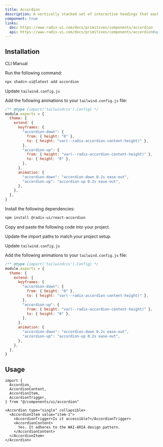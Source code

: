```yaml
---
title: Accordion
description: A vertically stacked set of interactive headings that each reveal a section of content.
component: true
links:
  doc: https://www.radix-ui.com/docs/primitives/components/accordion
  api: https://www.radix-ui.com/docs/primitives/components/accordion#api-reference
---
```


<ComponentPreview
  name="accordion-demo"
  className="[&_.preview>[data-orientation=vertical]]:sm:max-w-[70%]"
  description="An accordion with items"
/>

## Installation

<Tabs defaultValue="cli">

<TabsList>
  <TabsTrigger value="cli">CLI</TabsTrigger>
  <TabsTrigger value="manual">Manual</TabsTrigger>
</TabsList>

<TabsContent value="cli">

<Steps>

<Step>Run the following command:</Step>

```bash
npx shadcn-ui@latest add accordion
```

<Step>Update `tailwind.config.js`</Step>

Add the following animations to your `tailwind.config.js` file:

```js title="tailwind.config.js" {5-18}
/** @type {import('tailwindcss').Config} */
module.exports = {
  theme: {
    extend: {
      keyframes: {
        "accordion-down": {
          from: { height: "0" },
          to: { height: "var(--radix-accordion-content-height)" },
        },
        "accordion-up": {
          from: { height: "var(--radix-accordion-content-height)" },
          to: { height: "0" },
        },
      },
      animation: {
        "accordion-down": "accordion-down 0.2s ease-out",
        "accordion-up": "accordion-up 0.2s ease-out",
      },
    },
  },
}
```

</Steps>

</TabsContent>

<TabsContent value="manual">

<Steps>

<Step>Install the following dependencies:</Step>

```bash
npm install @radix-ui/react-accordion
```

<Step>Copy and paste the following code into your project.</Step>

<ComponentSource name="accordion" />

<Step>Update the import paths to match your project setup.</Step>

<Step>Update `tailwind.config.js`</Step>

Add the following animations to your `tailwind.config.js` file:

```js title="tailwind.config.js" {5-18}
/** @type {import('tailwindcss').Config} */
module.exports = {
  theme: {
    extend: {
      keyframes: {
        "accordion-down": {
          from: { height: "0" },
          to: { height: "var(--radix-accordion-content-height)" },
        },
        "accordion-up": {
          from: { height: "var(--radix-accordion-content-height)" },
          to: { height: "0" },
        },
      },
      animation: {
        "accordion-down": "accordion-down 0.2s ease-out",
        "accordion-up": "accordion-up 0.2s ease-out",
      },
    },
  },
}
```

</Steps>

</TabsContent>

</Tabs>

## Usage

```tsx
import {
  Accordion,
  AccordionContent,
  AccordionItem,
  AccordionTrigger,
} from "@/components/ui/accordion"
```

```tsx
<Accordion type="single" collapsible>
  <AccordionItem value="item-1">
    <AccordionTrigger>Is it accessible?</AccordionTrigger>
    <AccordionContent>
      Yes. It adheres to the WAI-ARIA design pattern.
    </AccordionContent>
  </AccordionItem>
</Accordion>
```
